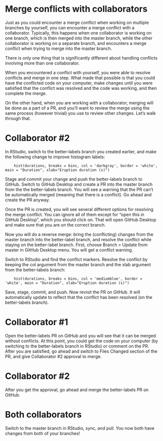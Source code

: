 # Merge conflicts with collaborators

Just as you could encounter a merge conflict when working on multiple branches by yourself, you can encounter a merge conflict with a collaborator. Typically, this happens when one collaborator is working on one branch, which is then merged into the master branch, while the other collaborator is working on a separate branch, and encounters a merge conflict when trying to merge into the master branch. 

There is only one thing that is significantly different about handling conflicts involving more than one collaborator. 

When you encountered a conflict with yourself, you were able to resolve conflicts and merge in one step. What made that possible is that you could have the conflicted code on your computer, make changes until you were satisfied that the conflict was resolved and the code was working, and then complete the merge. 

On the other hand, when you are working with a collaborator, merging will be done as a part of a PR, and you'll want to review the merge using the same process (however trivial) you use to review other changes. Let's walk through that.

# Collaborator #2

In RStudio, switch to the better-labels branch you created earlier, and make the following change to improve histogram labels:

```
	hist(durations, breaks = bins, col = 'darkgray', border = 'white', main = "Duration", xlab="Eruption duration (s)")
```

Stage and commit your change and push the better-labels branch to GitHub. Switch to GitHub Desktop and create a PR into the master branch from the the better-labels branch. You will see a warning that the PR can't be automatically merged (meaning that there is a conflict). Go ahead and create the PR anyway. 

Once the PR is created, you will see several different options for resolving the merge conflict. You can ignore all of them except for "open this in GitHub Desktop", which you should click on. That will open GitHub Desktop and make sure that you are on the correct branch. 

Now you will do a reverse merge: bring the (conflicting) changes from the master branch into the better-label branch, and resolve the conflict while staying on the better-label branch. First, choose Branch > Update from master in GitHub Desktop menu. You will get a conflict warning.

Switch to RStudio and find the conflict markers. Resolve the conflict by keeping the col argument from the master branch and the xlab argument from the better-labels branch:

```
	hist(durations, breaks = bins, col = 'mediumblue', border = 'white', main = "Duration", xlab="Eruption duration (s)")
```

Save, stage, commit, and push. Now revisit the PR on GitHub. It will automatically update to reflect that the conflict has been resolved (on the better-labels branch).

# Collaborator #1

Open the better-labels PR on GitHub and you will see that it can be merged without conflicts. At this point, you could get the code on your computer (by switching to the better-labels branch in RStudio) or comment on the PR. After you are satisfied, go ahead and switch to Files Changed section of the PR, and give Collaborator #2 approval to merge. 

# Collaborator #2

After you get the approval, go ahead and merge the better-labels PR on GitHub. 

# Both collaborators

Switch to the master branch in RStudio, sync, and pull. You now both have changes from both of your branches!



